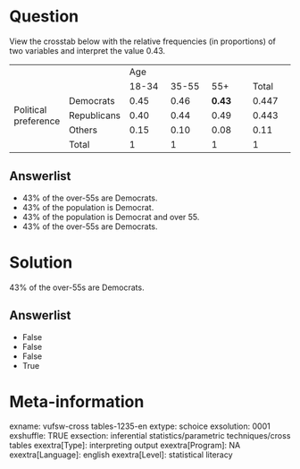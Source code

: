 Question
========
View the crosstab below with the relative frequencies (in proportions)
of two variables and interpret the value 0.43.  
  

<table class="tvcss_2 tvcss_3" style="width:100%;">
<colgroup>
<col style="width: 16%" />
<col style="width: 16%" />
<col style="width: 16%" />
<col style="width: 16%" />
<col style="width: 16%" />
<col style="width: 16%" />
</colgroup>
<tbody>
<tr class="odd">
<td class="tvcss_4"><br />
</td>
<td class="tvcss_5"><br />
</td>
<td colspan="3" class="tvcss_6 tvcss_7">Age<br />
</td>
<td class="tvcss_8"><br />
</td>
</tr>
<tr class="even">
<td class="tvcss_4"><br />
</td>
<td class="tvcss_5"><br />
</td>
<td class="tvcss_9">18-34<br />
</td>
<td class="tvcss_10">35-55<br />
</td>
<td class="tvcss_11">55+<br />
</td>
<td class="tvcss_8">Total<br />
</td>
</tr>
<tr class="odd">
<td rowspan="3" class="tvcss_4">Political preference<br />
</td>
<td class="tvcss_5">Democrats<br />
</td>
<td class="tvcss_9">0.45<br />
</td>
<td class="tvcss_10">0.46<br />
</td>
<td class="tvcss_11"><strong>0.43</strong><br />
</td>
<td class="tvcss_8">0.447<br />
</td>
</tr>
<tr class="even">
<td class="tvcss_5">Republicans<br />
</td>
<td class="tvcss_9">0.40<br />
</td>
<td class="tvcss_10">0.44<br />
</td>
<td class="tvcss_11">0.49<br />
</td>
<td class="tvcss_8">0.443<br />
</td>
</tr>
<tr class="odd">
<td class="tvcss_5">Others<br />
</td>
<td class="tvcss_9">0.15<br />
</td>
<td class="tvcss_10">0.10<br />
</td>
<td class="tvcss_11">0.08<br />
</td>
<td class="tvcss_8">0.11<br />
</td>
</tr>
<tr class="even">
<td class="tvcss_4"><br />
</td>
<td class="tvcss_5">Total<br />
</td>
<td class="tvcss_9">1<br />
</td>
<td class="tvcss_10">1<br />
</td>
<td class="tvcss_11">1<br />
</td>
<td class="tvcss_8">1<br />
</td>
</tr>
</tbody>
</table>

Answerlist
----------
* 43% of the over-55s are Democrats.
* 43% of the population is Democrat.
* 43% of the population is Democrat and over 55.
* 43% of the over-55s are Democrats.

Solution
========





43% of the over-55s are Democrats.

Answerlist
----------
* False
* False
* False
* True

Meta-information
================
exname: vufsw-cross tables-1235-en
extype: schoice
exsolution: 0001
exshuffle: TRUE
exsection: inferential statistics/parametric techniques/cross tables
exextra[Type]: interpreting output
exextra[Program]: NA
exextra[Language]: english
exextra[Level]: statistical literacy

